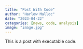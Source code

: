 ```yaml
---
title: "Post With Code"
author: "Harlow Malloc"
date: "2023-04-22"
categories: [news, code, analysis]
image: "image.jpg"
---
```


This is a post with executable code.

